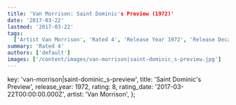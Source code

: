 ```yaml
---
title: 'Van Morrison: Saint Dominic's Preview (1972)'
date: '2017-03-22'
lastmod: '2017-03-22'
tags:
  ['Artist Van Morrison', 'Rated 4', 'Release Year 1972', 'Release Decade 1970']
summary: 'Rated 4'
authors: ['default']
images: ['/content/images/van-morrison|saint-dominic_s-preview.jpg']
---
```


  key: 'van-morrison|saint-dominic_s-preview',
  title: 'Saint Dominic's Preview',
  release_year: 1972,
  rating: 8,
  rating_date: '2017-03-22T00:00:00.000Z',
  artist: 'Van Morrison',
};

<MusicRating data={data} />
